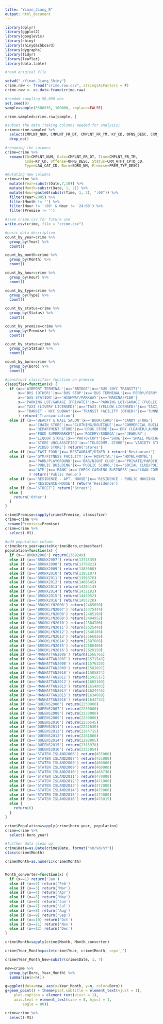 ```yaml
---
title: "Yinan_Jiang_R"
output: html_document
---
```

```r
library(dplyr)
library(ggplot2)
library(googleVis)
library(shiny)
library(shinydashboard)
library(dygraphs)
library(tidyr)
library(leaflet)
library(data.table)
```

```r
#read original file

setwd("./Yinan_Jiang_Shiny")
crime.raw <- fread("crime.raw.csv", stringsAsFactors = F)
crime.raw <- as.data.frame(crime.raw)
```

```r
#random sampling 50,000 obs
set.seed(0)
sample=sample(5580035, 100000, replace=FALSE)

crime.sampled=crime.raw[sample, ]
```

```r
#subset the data (taking columns needed for analysis)
crime=crime.sampled %>%
  select(CMPLNT_NUM, CMPLNT_FR_DT, CMPLNT_FR_TM, KY_CD, OFNS_DESC, CRM_ATPT_CPTD_CD, LAW_CAT_CD, BORO_NM, PREM_TYP_DESC, Latitude, Longitude) %>%
  drop_na()
```

```r
#renaming the columns
crime=crime %>%
  rename(ID=CMPLNT_NUM, Date=CMPLNT_FR_DT, Time=CMPLNT_FR_TM,
         Code=KY_CD, Offense=OFNS_DESC, Status=CRM_ATPT_CPTD_CD, 
         Type=LAW_CAT_CD, Boro=BORO_NM, Premise=PREM_TYP_DESC)
```


```r
#mutating new columns
crime=crime %>%
  mutate(Year=substr(Date,7,10)) %>%
  mutate(Month=substr(Date, 1, 2)) %>%
  mutate(Hour=paste0(substr(Time, 1, 2), ":00")) %>%
  filter(Year>2005) %>%
  filter(Month != '') %>%
  filter(Hour != ':00' & Hour != '24:00') %>%
  filter(Premise != '')
```

```r
#save crime.csv for future use
write.csv(crime, file = "crime.csv")
```

```r
#basic data description
count_by_year=crime %>%
  group_by(Year) %>%
  count()

count_by_month=crime %>%
  group_by(Month) %>%
  count()

count_by_hour=crime %>%
  group_by(Hour) %>%
  count()

count_by_type=crime %>%
  group_by(Type) %>%
  count()

count_by_status=crime %>%
  group_by(Status) %>%
  count()

count_by_premise=crime %>%
  group_by(Premise) %>%
  count()

count_by_status=crime %>%
  group_by(Status) %>%
  count()

count_by_boro=crime %>%
  group_by(Boro) %>%
  count()
```

```r
#construct classifier function on premise
classifier=function(x) {
  if (x=='AIRPORT TERMINAL'|x=='BRIDGE'|x=='BUS (NYC TRANSIT)'|
      x=='BUS (OTHER)'|x=='BUS STOP'|x=='BUS TERMINAL'|x=='FERRY/FERRY TERMINAL'|
      x=='GAS STATION'|x=='HIGHWAY/PARKWAY'|x=='MARINA/PIER'|
      x=='PARKING LOT/GARAGE (PRIVATE)'|x=='PARKING LOT/GARAGE (PUBLIC)'|
      x=='TAXI (LIVERY LICENSED)'|x=='TAXI (YELLOW LICENSED)'|x=='TAXI/LIVERY (UNLICENSED)'|
      x=='TRANSIT - NYC SUBWAY'|x=='TRANSIT FACILITY (OTHER)'|x=='TUNNEL'
      ) return('Transportation')
  else if (x=='BEAUTY & NAIL SALON'|x=='BOOK/CARD'|x=='CANDY STORE'|
           x=='CHAIN STORE'|x=='CLOTHING/BOUTIQUE'|x=='COMMERCIAL BUILDING'|
           x=='DEPARTMENT STORE'|x=='DRUG STORE'|x=='DRY CLEANER/LAUNDRY'|
           x=='FOOD SUPERMARKET'|x=='ROCERY/BODEGA'|x=='JEWELRY'|
           x=='LIQUOR STORE'|x=='PHOTO/COPY'|x=='SHOE'|x=='SMALL MERCHANT'|
           x=='STORE UNCLASSIFIED'|x=='TELECOMM. STORE'|x=='VARIETY STORE'|
           x=='VIDEO STORE') return('Stores')
  else if (x=='FAST FOOD'|x=='RESTAURANT/DINER') return('Restaurant')
  else if (x=='GYM/FITNESS FACILITY'|x=='HOSPITAL'|x=='HOTEL/MOTEL'|
           x=='PARK/PLAYGROUND'|x=='BAR/NIGHT CLUB'|x=='PRIVATE/PAROCHIAL SCHOOL'|
           x=='PUBLIC BUILDING'|x=='PUBLIC SCHOOL'|x=='SOCIAL CLUB/POLICY'|
           x=='ATM'|x=='BANK'|x=='CHECK CASHING BUSINESS'|x=='LOAN COMPANY'
           ) return('Public Venue')
  else if (x=='RESIDENCE - APT. HOUSE'|x=='RESIDENCE - PUBLIC HOUSING'|
           x=='RESIDENCE-HOUSE') return('Residence')
  else if (x=='STREET') return('Street')
  else {
    return('Other')
  }
}

crime$Premise=sapply(crime$Premise, classifier)
crime=crime %>%
 rename(Premises=Premise)
crime=crime %>%
  select(-V1)

```

```r
#add population column
crime$boro_year=paste0(crime$Boro,crime$Year)
population=function(x) {
  if (x=='BRONX2006') return(1369249)
  else if (x=='BRONX2007') return(1374535)
  else if (x=='BRONX2008') return(1379821)
  else if (x=='BRONX2009') return(1383000)
  else if (x=='BRONX2010') return(1385107)
  else if (x=='BRONX2011') return(1396876)
  else if (x=='BRONX2012') return(1408645)
  else if (x=='BRONX2013') return(1420414)
  else if (x=='BRONX2014') return(1432183)
  else if (x=='BRONX2015') return(1443952)
  else if (x=='BRONX2016') return(1455720)
  else if (x=='BROOKLYN2006') return(2465690)
  else if (x=='BROOKLYN2007') return(2475444)
  else if (x=='BROOKLYN2008') return(2485198)
  else if (x=='BROOKLYN2009') return(2494952)
  else if (x=='BROOKLYN2010') return(2504706)
  else if (x=='BROOKLYN2011') return(2525446)
  else if (x=='BROOKLYN2012') return(2546186)
  else if (x=='BROOKLYN2013') return(2566926)
  else if (x=='BROOKLYN2014') return(2587666)
  else if (x=='BROOKLYN2015') return(2608406)
  else if (x=='BROOKLYN2016') return(2629150)
  else if (x=='MANHATTAN2006') return(1566766)
  else if (x=='MANHATTAN2007') return(1571543)
  else if (x=='MANHATTAN2008') return(1576320)
  else if (x=='MANHATTAN2009') return(1581097)
  else if (x=='MANHATTAN2010') return(1585874)
  else if (x=='MANHATTAN2011') return(1595517)
  else if (x=='MANHATTAN2012') return(1605160)
  else if (x=='MANHATTAN2013') return(1614803)
  else if (x=='MANHATTAN2014') return(1624446)
  else if (x=='MANHATTAN2015') return(1634089)
  else if (x=='MANHATTAN2016') return(1643734)
  else if (x=='QUEENS2006') return(2230000)
  else if (x=='QUEENS2007') return(2230000)
  else if (x=='QUEENS2008') return(2230000)
  else if (x=='QUEENS2009') return(2230000)
  else if (x=='QUEENS2010') return(2230545)
  else if (x=='QUEENS2011') return(2247630)
  else if (x=='QUEENS2012') return(2264715)
  else if (x=='QUEENS2013') return(2281800)
  else if (x=='QUEENS2014') return(2298885)
  else if (x=='QUEENS2015') return(2315970)
  else if (x=='QUEENS2016') return(2333054)
  else if (x=='STATEN ISLAND2006') return(455000)
  else if (x=='STATEN ISLAND2007') return(455000)
  else if (x=='STATEN ISLAND2008') return(460000)
  else if (x=='STATEN ISLAND2009') return(460000)
  else if (x=='STATEN ISLAND2010') return(468730)
  else if (x=='STATEN ISLAND2011') return(470000)
  else if (x=='STATEN ISLAND2012') return(471000)
  else if (x=='STATEN ISLAND2013') return(472000)
  else if (x=='STATEN ISLAND2014') return(473000)
  else if (x=='STATEN ISLAND2015') return(474000)
  else if (x=='STATEN ISLAND2016') return(476015)
  else {
    return(0)
  }
}

crime$Population=sapply(crime$boro_year, population)
crime=crime %>%
  select(-boro_year)
```

```r
#further data clean up
crime$Date=as.Date(crime$Date, format("%m/%d/%Y"))
class(crime$Month)

crime$Month=as.numeric(crime$Month)


Month_converter=function(x) {
  if (x==1) return('Jan')
  else if (x==2) return('Feb')
  else if (x==3) return('Mar')
  else if (x==4) return('Apr')
  else if (x==5) return('May')
  else if (x==6) return('Jun')
  else if (x==7) return('Jul')
  else if (x==8) return('Aug')
  else if (x==9) return('Sep')
  else if (x==10) return('Oct')
  else if (x==11) return('Nov')
  else if (x==12) return('Dec')
}

crime$Month=sapply(crime$Month, Month_converter)

crime$Year_Month=paste(crime$Year, crime$Month, sep='_')

crime$Year_Month_New=substr(crime$Date, 1, 7)

```

```r
new=crime %>%
  group_by(Boro, Year_Month) %>%
  summarise(n=n())

g=ggplot(data=new, aes(x=Year_Month, y=n, color=Boro))
g+geom_point() + theme(plot.subtitle = element_text(vjust = 1), 
    plot.caption = element_text(vjust = 1), 
    axis.text = element_text(size = 8, hjust = 1, 
        angle = 80))

crime=crime %>%
  select(-V1)



```


